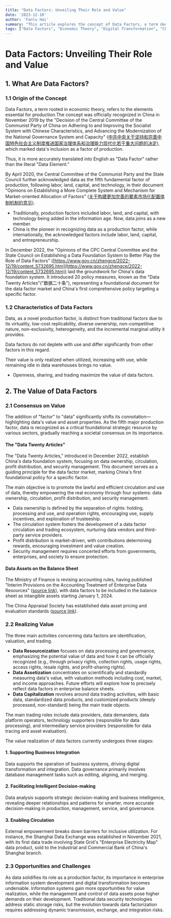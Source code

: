 ```yaml
---
title: "Data Factors: Unveiling Their Role and Value"
date: '2023-12-10'
author: 'Fanlu Hai'
summary: "This article explores the concept of Data Factors, a term deeply rooted in economic theory, recognized as the fifth fundamental factor of production alongside labor, land, capital, and technology. It delves into the origin of the concept, its official recognition in China, and its characteristics that distinguish it from traditional production factors. The blog post further discusses the value of data factors, outlining the consensus on their value, the "Data Twenty Articles," and the process of data resourceization, assetization, and capitalization. It concludes with the opportunities and challenges presented by the recognition of data as a critical, strategic resource in the modern economy."
tags: ["Data Factors", "Economic Theory", "Digital Transformation", "China Policy", "Data Trading"]
---
```


# Data Factors: Unveiling Their Role and Value

## 1. What Are Data Factors?

### 1.1 Origin of the Concept

Data Factors, a term rooted in economic theory, refers to the elements essential for production.The concept was officially recognized in China in November 2019 by the "Decision of the Central Committee of the Communist Party of China on Adhering to and Improving the Socialist System with Chinese Characteristics, and Advancing the Modernization of the National Governance System and Capacity" ([中共中央关于坚持和完善中国特色社会主义制度推进国家治理体系和治理能力现代化若干重大问题的决定](https://www.gov.cn/zhengce/2019-11/05/content_5449023.htm)), which marked data's inclusion as a factor of production.

Thus, it is more accurately translated into English as "Data Factor" rather than the literal "Data Element."

By April 2020, the Central Committee of the Communist Party and the State Council further acknowledged data as the fifth fundamental factor of production, following labor, land, capital, and technology, in their document "Opinions on Establishing a More Complete System and Mechanism for Market-oriented Allocation of Factors" ([关于构建更加完善的要素市场化配置体制机制的意见](https://www.gov.cn/zhengce/2020-04/09/content_5500622.htm)).

- Traditionally, production factors included labor, land, and capital, with technology being added in the information age. Now, data joins as a new member.
- China is the pioneer in recognizing data as a production factor, while internationally, the acknowledged factors include labor, land, capital, and entrepreneurship.

In December 2022, the "Opinions of the CPC Central Committee and the State Council on Establishing a Data Foundation System to Better Play the Role of Data Factors" ([https://www.gov.cn/zhengce/2022-12/19/content_5732695.htm](https://www.gov.cn/zhengce/2022-12/19/content_5732695.htm)) laid the groundwork for China's data foundation system. It introduced 20 policy measures, known as the "Data Twenty Articles"("数据二十条"), representing a foundational document for the data factor market and China's first comprehensive policy targeting a specific factor.

### 1.2 Characteristics of Data Factors

Data, as a novel production factor, is distinct from traditional factors due to its virtuality, low-cost replicability, diverse ownership, non-competitive nature, non-exclusivity, heterogeneity, and the incremental marginal utility it provides.

Data factors do not deplete with use and differ significantly from other factors in this regard.

Their value is only realized when utilized, increasing with use, while remaining idle in data warehouses brings no value.

- Openness, sharing, and trading maximize the value of data factors.

## 2. The Value of Data Factors

### 2.1 Consensus on Value

The addition of "factor" to "data" significantly shifts its connotation—highlighting data's value and asset properties. As the fifth major production factor, data is recognized as a critical foundational strategic resource by various sectors, gradually reaching a societal consensus on its importance.

#### The "Data Twenty Articles"

The "Data Twenty Articles," introduced in December 2022, establish China's data foundation system, focusing on data ownership, circulation, profit distribution, and security management. This document serves as a guiding principle for the data factor market, marking China's first foundational policy for a specific factor.

The main objective is to promote the lawful and efficient circulation and use of data, thereby empowering the real economy through four systems: data ownership, circulation, profit distribution, and security management.

- Data ownership is defined by the separation of rights: holding, processing and use, and operation rights, encouraging use, supply incentives, and exploration of trusteeship.
- The circulation system fosters the development of a data factor circulation and trading ecosystem, nurturing data vendors and third-party service providers.
- Profit distribution is market-driven, with contributions determining rewards, encouraging investment and value creation.
- Security management requires concerted efforts from governments, enterprises, and society to ensure protection.

#### Data Assets on the Balance Sheet

The Ministry of Finance is revising accounting rules, having published "Interim Provisions on the Accounting Treatment of Enterprise Data Resources" ([source link](https://www.gov.cn/zhengce/zhengceku/202308/content_6899395.htm)), with data factors to be included in the balance sheet as intangible assets starting January 1, 2024.

The China Appraisal Society has established data asset pricing and evaluation standards ([source link](http://www.cas.org.cn/xwbd/zhxx/caec3b32e8904c3dac6903c7abc534f6.htm)).

### 2.2 Realizing Value

The three main activities concerning data factors are identification, valuation, and trading.

- **Data Resourceization** focuses on data processing and governance, emphasizing the potential value of data and how it can be officially recognized (e.g., through privacy rights, collection rights, usage rights, access rights, resale rights, and profit-sharing rights).
- **Data Assetization** concentrates on scientifically and standardly measuring data's value, with valuation methods including cost, market, and income approaches. Future efforts will explore how to precisely reflect data factors in enterprise balance sheets.
- **Data Capitalization** revolves around data trading activities, with basic data, standardized data products, and customized products (deeply processed, non-standard) being the main trade objects.

The main trading roles include data providers, data demanders, data platform operators, technology supporters (responsible for data processing), and intermediary service providers (responsible for data tracing and asset evaluation).

The value realization of data factors currently undergoes three stages:

#### 1. Supporting Business Integration

Data supports the operation of business systems, driving digital transformation and integration. Data governance primarily involves database management tasks such as editing, aligning, and merging.

#### 2. Facilitating Intelligent Decision-making

Data analysis supports strategic decision-making and business intelligence, revealing deeper relationships and patterns for smarter, more accurate decision-making in production, management, service, and governance.

#### 3. Enabling Circulation

External empowerment breaks down barriers for inclusive utilization. For instance, the Shanghai Data Exchange was established in November 2021, with its first data trade involving State Grid's "Enterprise Electricity Map" data product, sold to the Industrial and Commercial Bank of China's Shanghai branch.

### 2.3 Opportunities and Challenges

As data solidifies its role as a production factor, its importance in enterprise information system development and digital transformation becomes undeniable. Information systems gain more opportunities for value realization, while the management and control of data assets pose higher demands on their development. Traditional data security technologies address static storage risks, but the evolution towards data factorization requires addressing dynamic transmission, exchange, and integration risks.
